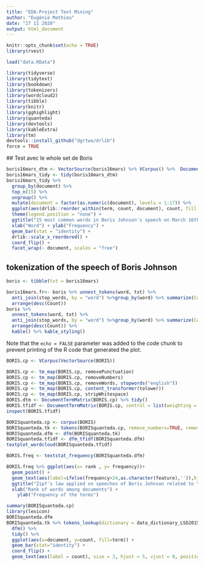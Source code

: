 ```yaml
---
title: "EDA-Project Text Mining"
author: "Eugénie Mathieu"
date: "27 11 2020"
output: html_document
---
```


```r
knitr::opts_chunk$set(echo = TRUE)
library(rvest)
```

```r
load("data.RData")
```

```r
library(tidyverse)
library(tidytext)
library(bookdown)
library(tokenizers)
library(wordcloud2)
library(tibble)
library(knitr)
library(gghighlight)
library(quanteda)
library(devtools)
library(kableExtra)
library(tm)
devtools::install_github("dgrtwo/drlib")
force = TRUE

```
 ## Test avec le whole set de Boris
```r
boris16mars_dtm <- VectorSource(boris16mars) %>% VCorpus() %>%  DocumentTermMatrix(control=list(removePunctuation=TRUE, removeNumbers=TRUE, stopwords=TRUE))
boris16mars_tidy <- tidy(boris16mars_dtm)
boris16mars_tidy %>%
  group_by(document) %>%
  top_n(15) %>%
  ungroup() %>%
  mutate(document = factor(as.numeric(document), levels = 1:17)) %>%
  ggplot(aes(drlib::reorder_within(term, count, document), count, fill =term)) +
  theme(legend.position = "none") +
  ggtitle("15 most common words in Boris Johnson's speech on March 16th") +
  xlab("Word") + ylab("Frequency") +
  geom_bar(stat = "identity") +
  drlib::scale_x_reordered() +
  coord_flip() +
  facet_wrap(~ document, scales = "free")
```



## tokenization of the speech of Boris Johnson
```r
boris <- tibble(txt = boris16mars)

boris16mars.fr<- boris %>% unnest_tokens(word, txt) %>%
  anti_join(stop_words, by = "word") %>%group_by(word) %>% summarize(Count =n()) %>% 
  arrange(desc(Count)) 
boris %>%
  unnest_tokens(word, txt) %>%
  anti_join(stop_words, by = "word") %>%group_by(word) %>% summarize(Count =n()) %>% 
  arrange(desc(Count)) %>%
  kable() %>% kable_styling()

```


Note that the `echo = FALSE` parameter was added to the code chunk to prevent printing of the R code that generated the plot.


```r
BORIS.cp <- VCorpus(VectorSource(BORIS))

BORIS.cp <- tm_map(BORIS.cp, removePunctuation) 
BORIS.cp <- tm_map(BORIS.cp, removeNumbers)
BORIS.cp <- tm_map(BORIS.cp, removeWords, stopwords("english"))
BORIS.cp <- tm_map(BORIS.cp, content_transformer(tolower))
BORIS.cp <- tm_map(BORIS.cp, stripWhitespace)
BORIS.dtm <- DocumentTermMatrix(BORIS.cp) %>% tidy()
BORIS.tfidf <- DocumentTermMatrix(BORIS.cp, control = list(weighting = weightTfIdf))
inspect(BORIS.tfidf)
```

```r
BORISquanteda.cp <- corpus(BORIS)
BORISquanteda.tk <- tokens(BORISquanteda.cp, remove_numbers=TRUE, remove_punct=TRUE, remove_symbols=TRUE, remove_separators=TRUE) %>% tokens_tolower() %>% tokens_remove(stopwords("english"))
BORISquanteda.dfm <- dfm(BORISquanteda.tk)
BORISquanteda.tfidf <- dfm_tfidf(BORISquanteda.dfm)
textplot_wordcloud(BORISquanteda.tfidf)

```


```r
BORIS.freq <- textstat_frequency(BORISquanteda.dfm)

BORIS.freq %>% ggplot(aes(x= rank , y= frequency))+
  geom_point() +
  geom_text(aes(label=ifelse(frequency>24,as.character(feature),'')),hjust=-1,vjust=0) +
  ggtitle("Zipf's law applied on speeches of Boris Johnson related to \ncovid-19 in between March 9th and 22nd") +
  xlab("Rank of words among documents") + 
    ylab("Frequency of the terms")


```
```r
summary(BORISquanteda.cp)
library(lexicon) 
BORISquanteda.dfm
BORISquanteda.tk %>% tokens_lookup(dictionary = data_dictionary_LSD2015) %>% 
  dfm() %>% 
  tidy() %>% 
  ggplot(aes(x=document, y=count, fill=term)) + 
  geom_bar(stat="identity") + 
  coord_flip() +
  geom_text(aes(label = count), size = 3, hjust = 5, vjust = 0, position =     "stack")
```




